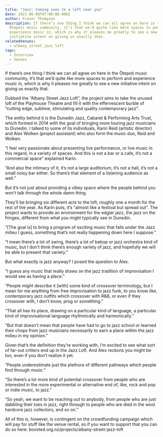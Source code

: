 ```yaml
---
title: "Jazz: Coming soon to a loft near you"
date: 2021-06-08T07:00:00.000Z
author: Fraser Thompson
description: If there’s one thing I think we can all agree on here in the
  Ōtepoti music community, it’s that we’d quite like more spaces to perform and
  experience music in, which is why it pleases me greatly to see a new
  initiative intent on giving us exactly that.
relatedVenues:
  - albany_street_jazz_loft
tags:
  - Interview
  - Venues
---
```



If there’s one thing I think we can all agree on here in the Ōtepoti music community, it’s that we’d quite like more spaces to perform and experience music in, which is why it pleases me greatly to see a new initiative intent on giving us exactly that.

Dubbed the “Albany Street Jazz Loft”, the project aims to take the unused loft of the Playhouse Theatre and fill it with the effervescent burble of “cutting edge, sublime, stimulating and quality contemporary jazz”.

The entity behind it is the Dunedin Jazz, Cabaret & Performing Arts Trust, which formed in 2014 with the goal of bringing more touring jazz musicians to Dunedin. I talked to some of its individuals, Karin Reid (artistic director) and Alex Wolken (project assistant) who also form the music duo, Reid and Wolken.

“I feel very passionate about presenting live performance, or live music in this regard, in a variety of spaces. And this is not a bar or a cafe, it’s not a commercial space” explained Karin.

“And also the intimacy of it, it’s not a large auditorium, it’s not a hall, it’s not a small noisy bar either. So there’s that element of a listening audience as well.”

But it’s not just about providing a vibey space where the people behind you won’t talk through the whole damn thing.

They’ll be bringing six different acts to the loft, roughly one a month for the rest of the year. As Karin puts, it’s “almost like a festival but spread out”. The project wants to provide an environment for the edgier jazz, the jazz on the fringes, different from what you might typically see in Dunedin.

“[The goal is] to bring a program of exciting music that falls under the Jazz milieu I guess, something that’s not really happening down here I suppose.”

“I mean there’s a lot of swing, there’s a lot of bebop or jazz orchestra kind of music, but I don’t think there’s enough variety of jazz, and hopefully we will be able to present that variety.”

But what exactly is jazz anyway? I posed the question to Alex.

“I guess any music that really draws on the jazz tradition of improvisation I would see as having a place.”

“People might describe it [with] some kind of crossover terminology, but I mean for me anything from free improvisation to jazz funk, to you know like, contemporary jazz outfits which crossover with R&B, or even if they crossover with, I don’t know, prog or something.”

“That all has its place, drawing on a particular kind of language, a particular kind of improvisational language rhythmically and harmonically.”

“But that doesn’t mean that people have had to go to jazz school or learned their chops from jazz musicians necessarily to earn a place within the jazz milieu in my opinion.”

Given that’s the definition they’re working with, I’m excited to see what sort of far-out critters end up in the Jazz Loft. And Alex reckons you might be too, even if you don’t realize it yet.

“People underestimate just the plethora of different pathways which people find through music.”

“So there’s a lot more kind of potential crossover from people who are interested in the more experimental or alternative end of, like, rock and pop or indie music, to jazz.”

“So yeah, we want to be reaching out to anybody, from people who are just dabbling their toes in jazz, right through to people who are died in the wool hardcore jazz collectors, and so on.”

All of this is, however, is contingent on the crowdfunding campaign which will pay for stuff like the venue rental, so if you want to support that you can do so here: boosted.org.nz/projects/albany-street-jazz-loft
